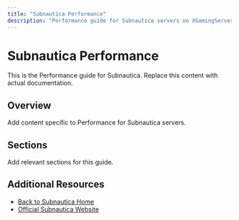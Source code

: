 ```yaml
---
title: "Subnautica Performance"
description: "Performance guide for Subnautica servers on XGamingServer"
---
```


# Subnautica Performance

This is the Performance guide for Subnautica. Replace this content with actual documentation.

## Overview

Add content specific to Performance for Subnautica servers.

## Sections

Add relevant sections for this guide.

## Additional Resources

- [Back to Subnautica Home](./index)
- [Official Subnautica Website](https://example.com)
